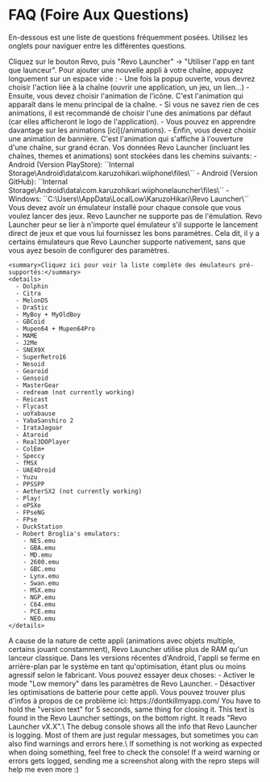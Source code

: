 
# FAQ (Foire Aux Questions)
En-dessous est une liste de questions fréquemment posées. Utilisez les onglets pour naviguer entre les différentes questions.

<Tabs>
  <TabItem value="1" label="Comment mettre l'appli en tant que lanceur par défaut?" default>
    Cliquez sur le bouton Revo, puis "Revo Launcher" -> "Utiliser l'app en tant que launceur".
  </TabItem>
  <TabItem value="2" label="Comment ajouter des nouvelles chaînes ?">
    Pour ajouter une nouvelle appli à votre chaîne, appuyez longuement sur un espace vide :
      - Une fois la popup ouverte, vous devrez choisir l'action liée à la chaîne (ouvrir une application, un jeu, un lien...)
      - Ensuite, vous devez choisir l'animation de l'icône. C'est l'animation qui apparaît dans le menu principal de la chaîne.
          - Si vous ne savez rien de ces animations, il est recommandé de choisir l'une des animations par défaut (car elles afficheront le logo de l'application).
          - Vous pouvez en apprendre davantage sur les animations [ici](/animations).
      - Enfin, vous devez choisir une animation de bannière. C'est l'animation qui s'affiche à l'ouverture d'une chaîne, sur grand écran.
  </TabItem>
  <TabItem value="3" label="Où sont stockées mes données ?">
    Vos données Revo Launcher (incluant les chaînes, themes et animations) sont stockées dans les chemins suivants:
      - Android (Version PlayStore): ``Internal Storage\Android\data\com.karuzohikari.wiiphone\files\``
      - Android (Version GitHub): ``Internal Storage\Android\data\com.karuzohikari.wiiphonelauncher\files\``
      - Windows: ``C:\Users\<Your User>\AppData\LocalLow\KaruzoHikari\Revo Launcher\``
  </TabItem>
  <TabItem value="4" label="Quels emulateurs supportent Revo Launcher ?">
    Vous devez avoir un émulateur installé pour chaque console que vous voulez lancer des jeux. Revo Launcher ne supporte pas de l'émulation.
    Revo Launcher peur se lier à n'importe quel émulateur s'il supporte le lancement direct de jeux et que vous lui fournissez les bons paramètres. Cela dit, il y a certains émulateurs que Revo Launcher supporte nativement, sans que vous ayez besoin de configurer des paramètres.
    

    <summary>Cliquez ici pour voir la liste complète des émulateurs pré-supportés:</summary>
    <details>
      - Dolphin
      - Citra
      - MelonDS
      - DraStic
      - MyBoy + MyOldBoy
      - GBCoid
      - Mupen64 + Mupen64Pro
      - MAME
      - J2Me
      - SNEX9X
      - SuperRetro16
      - Nesoid
      - Gearoid
      - Gensoid
      - MasterGear
      - redream (not currently working)
      - Reicast
      - Flycast
      - uoYabause
      - YabaSanshiro 2
      - IrataJaguar
      - Ataroid
      - Real3DOPlayer
      - ColEm+
      - Speccy
      - fMSX
      - UAE4Droid
      - Yuzu
      - PPSSPP
      - AetherSX2 (not currently working)
      - Play!
      - ePSXe
      - FPseNG
      - FPse
      - DuckStation
      - Robert Broglia's emulators:
        - NES.emu
        - GBA.emu
        - MD.emu
        - 2600.emu
        - GBC.emu
        - Lynx.emu
        - Swan.emu
        - MSX.emu
        - NGP.emu
        - C64.emu
        - PCE.emu
        - NEO.emu
    </details>
  </TabItem>
  <TabItem value="5" label="Pourquoi l'appli se ferme en arrière-plan ?">
    A cause de la nature de cette appli (animations avec objets multiple, certains jouant constamment), Revo Launcher utilise plus de RAM qu'un lanceur classique. Dans les versions récentes d'Android, l'appli se ferme en arrière-plan par le système en tant qu'optimisation, étant plus ou moins agressif selon le fabricant. Vous pouvez essayer deux choses:
      - Activer le mode "Low memory" dans les paramètres de Revo Launcher.
      - Désactiver les optimisations de batterie pour cette appli. Vous pouvez trouver plus d'infos à propos de ce problème ici: https://dontkillmyapp.com/
  </TabItem>
  <TabItem value="6" label="Comment ouvrir la console de debug ?">
    You have to hold the "version text" for 5 seconds, same thing for closing it. This text is found in the Revo Launcher settings, on the bottom right. It reads "Revo Launcher vX.X".\
    The debug console shows all the info that Revo Launcher is logging. Most of them are just regular messages, but sometimes you can also find warnings and errors here.\
    If something is not working as expected when doing something, feel free to check the console! If a weird warning or errors gets logged, sending me a screenshot along with the repro steps will help me even more :)
  </TabItem>
</Tabs>